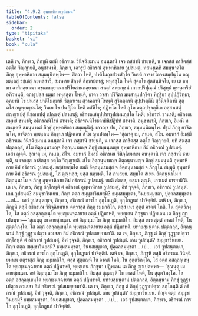 ```yaml
---
title: "4.9.2 อุพฺพาหิกายวูปสมน"
tableOfContents: false
sidebar:
  order: 2
type: "tipitaka"
basket: "vi"
book: "cula"
---
```



<DynamicBreadcrumb />

<Division number="231" book="cula">

<Paragraph number="944" book="cula">
เตหิ เจ, ภิกฺขเว, ภิกฺขูหิ ตสฺมึ อธิกรเณ วินิจฺฉิยมาเน อนนฺตานิ เจว ภสฺสานิ ชายนฺติ, น เจกสฺส ภาสิตสฺส อตฺโถ วิญฺญายติ, อนุชานามิ, ภิกฺขเว, เอวรูปํ อธิกรณํ อุพฺพาหิกาย วูปสเมตุํ. ทสหงฺเคหิ สมนฺนาคโต ภิกฺขุ อุพฺพาหิกาย สมฺมนฺนิตพฺโพ—  สีลวา โหติ, ปาติโมกฺขสํวรสํวุโต วิหรติ อาจารโคจรสมฺปนฺโน อณุมตฺเตสุ วชฺเชสุ ภยทสฺสาวี, สมาทาย สิกฺขติ สิกฺขาปเทสุ; พหุสฺสุโต โหติ สุตธโร สุตสนฺนิจโย, เย เต ธมฺมา อาทิกลฺยาณา มชฺเฌกลฺยาณา ปริโยสานกลฺยาณา สาตฺถํ สพฺยญฺชนํ เกวลปริปุณฺณํ ปริสุทฺธํ พฺรหฺมจริยํ อภิวทนฺติ, ตถารูปสฺส ธมฺมา พหุสฺสุตา โหนฺติ, ธาตา วจสา ปริจิตา มนสานุเปกฺขิตา ทิฏฺฐิยา สุปฺปฏิวิทฺธา; อุภยานิ โข ปนสฺส ปาติโมกฺขานิ วิตฺถาเรน สฺวาคตานิ โหนฺติ สุวิภตฺตานิ สุปฺปวตฺตีนิ สุวินิจฺฉิตานิ สุตฺตโส อนุพฺยญฺชนโส; วินเย โข ปน ฐิโต โหติ อสํหีโร; ปฏิพโล โหติ อุโภ อตฺถปจฺจตฺถิเก อสฺสาเสตุํ สญฺญาเปตุํ นิชฺฌาเปตุํ เปกฺเขตุํ ปสาเทตุํ; อธิกรณสมุปฺปาทวูปสมนกุสโล โหติ; อธิกรณํ ชานาติ; อธิกรณสมุทยํ ชานาติ; อธิกรณนิโรธํ ชานาติ; อธิกรณนิโรธคามินิปฏิปทํ ชานาติ. อนุชานามิ, ภิกฺขเว, อิเมหิ ทสหงฺเคหิ สมนฺนาคตํ ภิกฺขุํ อุพฺพาหิกาย สมฺมนฺนิตุํ. เอวญฺจ ปน, ภิกฺขเว, สมฺมนฺนิตพฺโพ. ปฐมํ ภิกฺขุ ยาจิตพฺโพ, ยาจิตฺวา พฺยตฺเตน ภิกฺขุนา ปฏิพเลน สํโฆ ญาเปตพฺโพ—
</Paragraph>

</Division>
<Division number="232" book="cula">

<Paragraph number="945" book="cula">
‘สุณาตุ เม, ภนฺเต, สํโฆ. อมฺหากํ อิมสฺมึ อธิกรเณ วินิจฺฉิยมาเน อนนฺตานิ เจว ภสฺสานิ ชายนฺติ, น เจกสฺส ภาสิตสฺส อตฺโถ วิญฺญายติ. ยทิ สํฆสฺส ปตฺตกลฺลํ, สํโฆ อิตฺถนฺนามญฺจ อิตฺถนฺนามญฺจ ภิกฺขุํ สมฺมนฺเนยฺย อุพฺพาหิกาย อิมํ อธิกรณํ วูปสเมตุํ. เอสา ญตฺติ.
</Paragraph>

<Paragraph number="946" book="cula">
สุณาตุ เม, ภนฺเต, สํโฆ. อมฺหากํ อิมสฺมึ อธิกรเณ วินิจฺฉิยมาเน อนนฺตานิ เจว ภสฺสานิ ชายนฺติ, น เจกสฺส ภาสิตสฺส อตฺโถ วิญฺญายติ. สํโฆ อิตฺถนฺนามญฺจ อิตฺถนฺนามญฺจ ภิกฺขุํ สมฺมนฺนติ อุพฺพาหิกาย อิมํ อธิกรณํ วูปสเมตุํ. ยสฺสายสฺมโต ขมติ อิตฺถนฺนามสฺส จ อิตฺถนฺนามสฺส จ ภิกฺขุโน สมฺมุติ อุพฺพาหิกาย อิมํ อธิกรณํ วูปสเมตุํ, โส ตุณฺหสฺส; ยสฺส นกฺขมติ, โส ภาเสยฺย.
</Paragraph>

<Paragraph number="947" book="cula">
สมฺมโต สํเฆน อิตฺถนฺนาโม จ อิตฺถนฺนาโม จ ภิกฺขุ อุพฺพาหิกาย อิมํ อธิกรณํ วูปสเมตุํ. ขมติ สํฆสฺส, ตสฺมา ตุณฺหี, เอวเมตํ ธารยามี’ติ.
</Paragraph>

<Paragraph number="948" book="cula">
เต เจ, ภิกฺขเว, ภิกฺขู สกฺโกนฺติ ตํ อธิกรณํ อุพฺพาหิกาย วูปสเมตุํ, อิทํ วุจฺจติ, ภิกฺขเว, อธิกรณํ วูปสนฺตํ. เกน วูปสนฺตํ? สมฺมุขาวินเยน. กิญฺจ ตตฺถ สมฺมุขาวินยสฺมึ? ธมฺมสมฺมุขตา, วินยสมฺมุขตา, ปุคฺคลสมฺมุขตา …เป…  เอวํ วูปสนฺตญฺเจ, ภิกฺขเว, อธิกรณํ การโก อุกฺโกเฏติ, อุกฺโกฏนกํ ปาจิตฺติยํ.
</Paragraph>

</Division>
<Division number="233" book="cula">

<Paragraph number="949" book="cula">
เตหิ เจ, ภิกฺขเว, ภิกฺขูหิ ตสฺมึ อธิกรเณ วินิจฺฉิยมาเน ตตฺราสฺส ภิกฺขุ ธมฺมกถิโก, ตสฺส เนว สุตฺตํ อาคตํ โหติ, โน สุตฺตวิภงฺโค, โส อตฺถํ อสลฺลกฺเขนฺโต พฺยญฺชนจฺฉายาย อตฺถํ ปฏิพาหติ, พฺยตฺเตน ภิกฺขุนา ปฏิพเลน เต ภิกฺขู ญาเปตพฺพา—
</Paragraph>

<Paragraph number="950" book="cula">
‘สุณนฺตุ เม อายสฺมนฺตา. อยํ อิตฺถนฺนาโม ภิกฺขุ ธมฺมกถิโก. อิมสฺส เนว สุตฺตํ อาคตํ โหติ, โน สุตฺตวิภงฺโค. โส อตฺถํ อสลฺลกฺเขนฺโต พฺยญฺชนจฺฉายาย อตฺถํ ปฏิพาหติ. ยทายสฺมนฺตานํ ปตฺตกลฺลํ, อิตฺถนฺนามํ ภิกฺขุํ วุฏฺฐาเปตฺวา อวเสสา อิมํ อธิกรณํ วูปสเมยฺยามา’ติ.
</Paragraph>

<Paragraph number="951" book="cula">
เต เจ, ภิกฺขเว, ภิกฺขู ตํ ภิกฺขุํ วุฏฺฐาเปตฺวา สกฺโกนฺติ ตํ อธิกรณํ วูปสเมตุํ, อิทํ วุจฺจติ, ภิกฺขเว, อธิกรณํ วูปสนฺตํ. เกน วูปสนฺตํ? สมฺมุขาวินเยน. กิญฺจ ตตฺถ สมฺมุขาวินยสฺมึ? ธมฺมสมฺมุขตา, วินยสมฺมุขตา, ปุคฺคลสมฺมุขตา …เป…  เอวํ วูปสนฺตญฺเจ, ภิกฺขเว, อธิกรณํ การโก อุกฺโกเฏติ, อุกฺโกฏนกํ ปาจิตฺติยํ.
</Paragraph>

<Paragraph number="952" book="cula">
เตหิ เจ, ภิกฺขเว, ภิกฺขูหิ ตสฺมึ อธิกรเณ วินิจฺฉิยมาเน ตตฺราสฺส ภิกฺขุ ธมฺมกถิโก, ตสฺส สุตฺตญฺหิ โข อาคตํ โหติ, โน สุตฺตวิภงฺโค, โส อตฺถํ อสลฺลกฺเขนฺโต พฺยญฺชนจฺฉายาย อตฺถํ ปฏิพาหติ, พฺยตฺเตน ภิกฺขุนา ปฏิพเลน เต ภิกฺขู ญาเปตพฺพา—
</Paragraph>

<Paragraph number="953" book="cula">
‘สุณนฺตุ เม อายสฺมนฺตา. อยํ อิตฺถนฺนาโม ภิกฺขุ ธมฺมกถิโก. อิมสฺส สุตฺตญฺหิ โข อาคตํ โหติ, โน สุตฺตวิภงฺโค. โส อตฺถํ อสลฺลกฺเขนฺโต พฺยญฺชนจฺฉายาย อตฺถํ ปฏิพาหติ. ยทายสฺมนฺตานํ ปตฺตกลฺลํ, อิตฺถนฺนามํ ภิกฺขุํ วุฏฺฐาเปตฺวา อวเสสา อิมํ อธิกรณํ วูปสเมยฺยามา’ติ.
</Paragraph>

<Paragraph number="954" book="cula">
เต เจ, ภิกฺขเว, ภิกฺขู ตํ ภิกฺขุํ วุฏฺฐาเปตฺวา สกฺโกนฺติ ตํ อธิกรณํ วูปสเมตุํ, อิทํ วุจฺจติ, ภิกฺขเว, อธิกรณํ วูปสนฺตํ. เกน วูปสนฺตํ? สมฺมุขาวินเยน. กิญฺจ ตตฺถ สมฺมุขาวินยสฺมึ? ธมฺมสมฺมุขตา, วินยสมฺมุขตา, ปุคฺคลสมฺมุขตา …เป…  เอวํ วูปสนฺตญฺเจ, ภิกฺขเว, อธิกรณํ การโก อุกฺโกเฏติ, อุกฺโกฏนกํ ปาจิตฺติยํ.
</Paragraph>
</Division>
